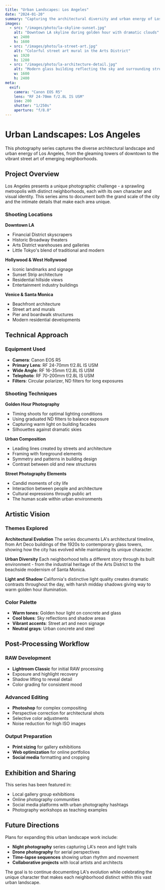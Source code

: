 ```yaml
---
title: "Urban Landscapes: Los Angeles"
date: "2024-01-20"
summary: "Capturing the architectural diversity and urban energy of Los Angeles through street photography and cityscapes."
images:
  - src: "/images/photo/la-skyline-sunset.jpg"
    alt: "Downtown LA skyline during golden hour with dramatic clouds"
    w: 2400
    h: 1600
  - src: "/images/photo/la-street-art.jpg"
    alt: "Colorful street art mural in the Arts District"
    w: 1920
    h: 1280
  - src: "/images/photo/la-architecture-detail.jpg"
    alt: "Modern glass building reflecting the sky and surrounding structures"
    w: 1600
    h: 2400
meta:
  exif:
    camera: "Canon EOS R5"
    lens: "RF 24-70mm f/2.8L IS USM"
    iso: 200
    shutter: "1/250s"
    aperture: "f/8.0"
---
```


# Urban Landscapes: Los Angeles

This photography series captures the diverse architectural landscape and urban energy of Los Angeles, from the gleaming towers of downtown to the vibrant street art of emerging neighborhoods.

## Project Overview

Los Angeles presents a unique photographic challenge - a sprawling metropolis with distinct neighborhoods, each with its own character and visual identity. This series aims to document both the grand scale of the city and the intimate details that make each area unique.

### Shooting Locations

**Downtown LA**
- Financial District skyscrapers
- Historic Broadway theaters
- Arts District warehouses and galleries
- Little Tokyo's blend of traditional and modern

**Hollywood & West Hollywood**
- Iconic landmarks and signage
- Sunset Strip architecture
- Residential hillside views
- Entertainment industry buildings

**Venice & Santa Monica**
- Beachfront architecture
- Street art and murals
- Pier and boardwalk structures
- Modern residential developments

## Technical Approach

### Equipment Used
- **Camera**: Canon EOS R5
- **Primary Lens**: RF 24-70mm f/2.8L IS USM
- **Wide Angle**: RF 16-35mm f/2.8L IS USM
- **Telephoto**: RF 70-200mm f/2.8L IS USM
- **Filters**: Circular polarizer, ND filters for long exposures

### Shooting Techniques

**Golden Hour Photography**
- Timing shoots for optimal lighting conditions
- Using graduated ND filters to balance exposure
- Capturing warm light on building facades
- Silhouettes against dramatic skies

**Urban Composition**
- Leading lines created by streets and architecture
- Framing with foreground elements
- Symmetry and patterns in building design
- Contrast between old and new structures

**Street Photography Elements**
- Candid moments of city life
- Interaction between people and architecture
- Cultural expressions through public art
- The human scale within urban environments

## Artistic Vision

### Themes Explored

**Architectural Evolution**
The series documents LA's architectural timeline, from Art Deco buildings of the 1920s to contemporary glass towers, showing how the city has evolved while maintaining its unique character.

**Urban Diversity**
Each neighborhood tells a different story through its built environment - from the industrial heritage of the Arts District to the beachside modernism of Santa Monica.

**Light and Shadow**
California's distinctive light quality creates dramatic contrasts throughout the day, with harsh midday shadows giving way to warm golden hour illumination.

### Color Palette
- **Warm tones**: Golden hour light on concrete and glass
- **Cool blues**: Sky reflections and shadow areas
- **Vibrant accents**: Street art and neon signage
- **Neutral grays**: Urban concrete and steel

## Post-Processing Workflow

### RAW Development
- **Lightroom Classic** for initial RAW processing
- Exposure and highlight recovery
- Shadow lifting to reveal detail
- Color grading for consistent mood

### Advanced Editing
- **Photoshop** for complex compositing
- Perspective correction for architectural shots
- Selective color adjustments
- Noise reduction for high ISO images

### Output Preparation
- **Print sizing** for gallery exhibitions
- **Web optimization** for online portfolios
- **Social media** formatting and cropping

## Exhibition and Sharing

This series has been featured in:
- Local gallery group exhibitions
- Online photography communities
- Social media platforms with urban photography hashtags
- Photography workshops as teaching examples

## Future Directions

Plans for expanding this urban landscape work include:
- **Night photography** series capturing LA's neon and light trails
- **Drone photography** for aerial perspectives
- **Time-lapse sequences** showing urban rhythm and movement
- **Collaborative projects** with local artists and architects

The goal is to continue documenting LA's evolution while celebrating the unique character that makes each neighborhood distinct within this vast urban landscape.
